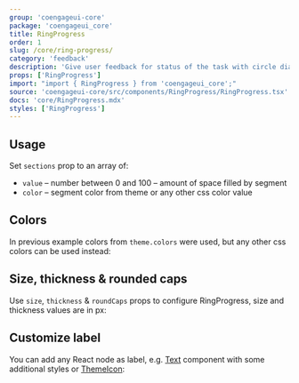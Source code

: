 ```yaml
---
group: 'coengageui-core'
package: 'coengageui_core'
title: RingProgress
order: 1
slug: /core/ring-progress/
category: 'feedback'
description: 'Give user feedback for status of the task with circle diagram'
props: ['RingProgress']
import: "import { RingProgress } from 'coengageui_core';"
source: 'coengageui-core/src/components/RingProgress/RingProgress.tsx'
docs: 'core/RingProgress.mdx'
styles: ['RingProgress']
---
```



## Usage

Set `sections` prop to an array of:

- `value` – number between 0 and 100 – amount of space filled by segment
- `color` – segment color from theme or any other css color value

<Demo data={RingProgressDemos.usage} />

## Colors

In previous example colors from `theme.colors` were used, but any other css colors can be used instead:

<Demo data={RingProgressDemos.colors} />

## Size, thickness & rounded caps

Use `size`, `thickness` & `roundCaps` props to configure RingProgress, size and thickness values are in px:

<Demo data={RingProgressDemos.configurator} />

## Customize label

You can add any React node as label, e.g. [Text](/core/text/) component with some additional styles
or [ThemeIcon](/core/theme-icon/):

<Demo data={RingProgressDemos.label} />

